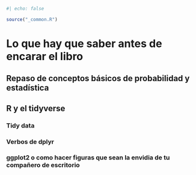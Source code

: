 ```r
#| echo: false

source("_common.R")
```

# Lo que hay que saber antes de encarar el libro {#sec-intro_R}

## Repaso de conceptos básicos de probabilidad y estadística

## R y el tidyverse

### Tidy data

### Verbos de dplyr

### ggplot2 o como hacer figuras que sean la envidia de tu compañero de escritorio